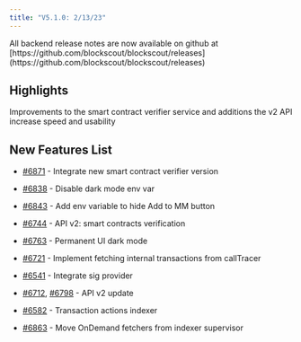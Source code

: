 ```yaml
---
title: "V5.1.0: 2/13/23"
---
```


<Info>
All backend release notes are now available on github at [https://github.com/blockscout/blockscout/releases](https://github.com/blockscout/blockscout/releases)

</Info>

## Highlights

Improvements to the smart contract verifier service and additions the v2 API increase speed and usability

## New Features List

* [#6871](https://github.com/blockscout/blockscout/pull/6871) - Integrate new smart contract verifier version

* [#6838](https://github.com/blockscout/blockscout/pull/6838) - Disable dark mode env var

* [#6843](https://github.com/blockscout/blockscout/pull/6843) - Add env variable to hide Add to MM button

* [#6744](https://github.com/blockscout/blockscout/pull/6744) - API v2: smart contracts verification

* [#6763](https://github.com/blockscout/blockscout/pull/6763) - Permanent UI dark mode

* [#6721](https://github.com/blockscout/blockscout/pull/6721) - Implement fetching internal transactions from callTracer

* [#6541](https://github.com/blockscout/blockscout/pull/6541) - Integrate sig provider

* [#6712](https://github.com/blockscout/blockscout/pull/6712), [#6798](https://github.com/blockscout/blockscout/pull/6798) - API v2 update

* [#6582](https://github.com/blockscout/blockscout/pull/6582) - Transaction actions indexer

* [#6863](https://github.com/blockscout/blockscout/pull/6863) - Move OnDemand fetchers from indexer supervisor


